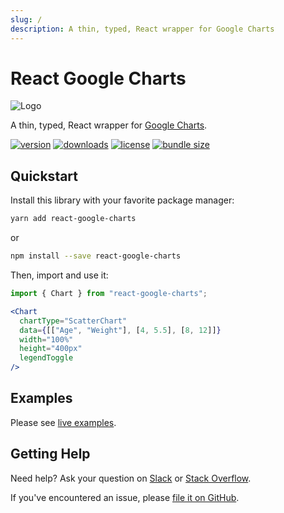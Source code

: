 ```yaml
---
slug: /
description: A thin, typed, React wrapper for Google Charts
---
```



# React Google Charts

<img src={logoUrl} alt='Logo' className='logo' />

A thin, typed, React wrapper for [Google Charts](https://developers.google.com/chart/interactive/docs/reference).

[![version](https://img.shields.io/npm/v/react-google-charts.svg)](https://www.npmjs.com/package/react-google-charts)
[![downloads](https://img.shields.io/npm/dm/react-google-charts.svg)](https://www.npmjs.com/package/react-google-charts)
[![license](https://shields.io/badge/license-MIT-green)](http://opensource.org/licenses/MIT)
[![bundle size](https://img.shields.io/bundlephobia/minzip/react-google-charts.svg)](https://bundlephobia.com/result?p=react-google-charts)

## Quickstart

Install this library with your favorite package manager:

```bash
yarn add react-google-charts
```

or

```bash
npm install --save react-google-charts
```

Then, import and use it:

```jsx
import { Chart } from "react-google-charts";

<Chart
  chartType="ScatterChart"
  data={[["Age", "Weight"], [4, 5.5], [8, 12]]}
  width="100%"
  height="400px"
  legendToggle
/>
```

## Examples

Please see [live examples](/examples).

## Getting Help

Need help? Ask your question on [Slack](https://slack.cube.dev/?ref=eco-react-google-charts) or [Stack Overflow](https://stackoverflow.com/questions/tagged/react-google-charts).

If you've encountered an issue, please [file it on GitHub](https://github.com/RakanNimer/react-google-charts/issues).
